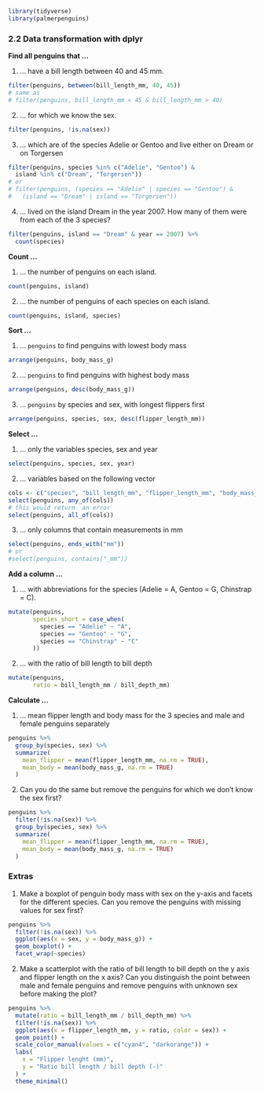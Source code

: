 ```r
library(tidyverse)
library(palmerpenguins)
```

### 2.2 Data transformation with dplyr

**Find all penguins that ...**

1. ... have a bill length between 40 and 45 mm.

```r
filter(penguins, between(bill_length_mm, 40, 45))
# same as 
# filter(penguins, bill_length_mm < 45 & bill_length_mm > 40)
```

2. ... for which we know the sex.

```r
filter(penguins, !is.na(sex))
```

3. ... which are of the species Adelie or Gentoo and live either on Dream or on Torgersen

```r
filter(penguins, species %in% c("Adelie", "Gentoo") &
  island %in% c("Dream", "Torgersen"))
# or
# filter(penguins, (species == "Adelie" | species == "Gentoo") &
#   (island == "Dream" | island == "Torgersen"))
```

4. ... lived on the island Dream in the year 2007. How many of them were from each of the 3 species?

```r
filter(penguins, island == "Dream" & year == 2007) %>% 
  count(species)
```

**Count ...**

1. ... the number of penguins on each island.

```r
count(penguins, island)
```

2. ... the number of penguins of each species on each island.

```r
count(penguins, island, species)
```

**Sort ...**

1. ... `penguins` to find penguins with lowest body mass

```r
arrange(penguins, body_mass_g)
```

2. ... `penguins` to find penguins with highest body mass


```r
arrange(penguins, desc(body_mass_g))
```

3. ... `penguins` by species and sex, with longest flippers first

```r
arrange(penguins, species, sex, desc(flipper_length_mm))
```
**Select ...**

1. ... only the variables species, sex and year

```r
select(penguins, species, sex, year)
```

2. ... variables based on the following vector

```r
cols <- c("species", "bill_length_mm", "flipper_length_mm", "body_mass_kg")
select(penguins, any_of(cols))
# this would return  an error
select(penguins, all_of(cols))
```

3. ... only columns that contain measurements in mm

```r
select(penguins, ends_with("mm"))
# or
#select(penguins, contains("_mm"))
```

**Add a column ...**

1. ... with abbreviations for the species (Adelie = A, Gentoo = G, Chinstrap = C).

```r
mutate(penguins,
       species_short = case_when(
         species == "Adelie" ~ "A",
         species == "Gentoo" ~ "G",
         species == "Chinstrap" ~ "C"
       ))
```

2. ... with the ratio of bill length to bill depth

```r
mutate(penguins,
       ratio = bill_length_mm / bill_depth_mm)
```

**Calculate ...**

1. ... mean flipper length and body mass for the 3 species and male and female penguins separately

```r
penguins %>%
  group_by(species, sex) %>%
  summarize(
    mean_flipper = mean(flipper_length_mm, na.rm = TRUE),
    mean_body = mean(body_mass_g, na.rm = TRUE)
  )  
```

2. Can you do the same but remove the penguins for which we don't know the sex first?

```r
penguins %>% 
  filter(!is.na(sex)) %>% 
  group_by(species, sex) %>% 
  summarize(
    mean_flipper = mean(flipper_length_mm, na.rm = TRUE),
    mean_body = mean(body_mass_g, na.rm = TRUE)
  )
```

### Extras

1. Make a boxplot of penguin body mass with sex on the y-axis and facets for the different species. Can you remove the penguins with missing values for sex first?

```r
penguins %>%
  filter(!is.na(sex)) %>%
  ggplot(aes(x = sex, y = body_mass_g)) +
  geom_boxplot() +
  facet_wrap(~species)
```

2. Make a scatterplot with the ratio of bill length to bill depth on the y axis and flipper length on the x axis? Can you distinguish the point between male and female penguins and remove penguins with unknown sex before making the plot?

```r
penguins %>%
  mutate(ratio = bill_length_mm / bill_depth_mm) %>%
  filter(!is.na(sex)) %>%
  ggplot(aes(x = flipper_length_mm, y = ratio, color = sex)) +
  geom_point() +
  scale_color_manual(values = c("cyan4", "darkorange")) +
  labs(
    x = "Flipper lenght (mm)",
    y = "Ratio bill length / bill depth (-)"
  ) +
  theme_minimal()
```
